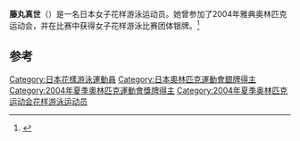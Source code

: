 {{Infobox swimmer
| name           = 藤丸真世
| nationality    = {{JPN}}
| strokes        = [[花样游泳|花样游泳]]
| show-medals    = yes
| medaltemplates = 
{{MedalSilver | [[2004年夏季奥林匹克运动会|2004年 雅典]]|[[2004年夏季奥林匹克运动会花样游泳比赛|团体]]}}
}}

'''藤丸真世'''（{{bd|1979年|4月6日||}}）是一名日本女子花样游泳运动员。她曾参加了2004年雅典奥林匹克运动会，并在比赛中获得女子花样游泳比赛团体银牌。<ref name=sref>{{cite web|title=Olympics|url=http://www.sports-reference.com/olympics/athletes/fu/michiyo-fujimaru-1.html|publisher=sports-reference|accessdate=21 July 2012|archive-url=https://web.archive.org/web/20121113193107/http://www.sports-reference.com/olympics/athletes/fu/michiyo-fujimaru-1.html|archive-date=2012-11-13|dead-url=yes}}</ref>

==参考==
{{reflist}}
{{DEFAULTSORT:Fujimaru Michiyo}}
[[Category:日本花樣游泳運動員|Category:日本花樣游泳運動員]]
[[Category:日本奧林匹克運動會銀牌得主|Category:日本奧林匹克運動會銀牌得主]]
[[Category:2004年夏季奧林匹克運動會獎牌得主|Category:2004年夏季奧林匹克運動會獎牌得主]]
[[Category:2004年夏季奥林匹克运动会花样游泳运动员|Category:2004年夏季奥林匹克运动会花样游泳运动员]]